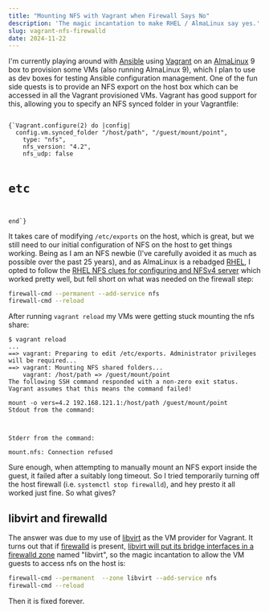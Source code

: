 ```yaml
---
title: "Mounting NFS with Vagrant when Firewall Says No"
description: 'The magic incantation to make RHEL / AlmaLinux say yes.'
slug: vagrant-nfs-firewalld
date: 2024-11-22
---
```


I'm currently playing around with [Ansible](https://www.ansible.com/) using [Vagrant](https://www.vagrantup.com/)
on an [AlmaLinux](https://almalinux.org/) 9 box to provision some VMs (also running AlmaLinux 9), which I plan
to use as dev boxes for testing Ansible configuration management. One of the fun side quests is to provide an NFS
export on the host box which can be accessed in all the Vagrant provisioned VMs. Vagrant has good support for this,
allowing you to specify an NFS synced folder in your Vagrantfile:

<Code lang="ruby" title="Vagrantfile">
{`Vagrant.configure(2) do |config|
  config.vm.synced_folder "/host/path", "/guest/mount/point",
    type: "nfs",
    nfs_version: "4.2",
    nfs_udp: false

  # etc
end`}
</Code>

It takes care of modifying `/etc/exports` on the host, which is great, but we still need to our initial
configuration of NFS on the host to get things working. Being as I am an NFS newbie (I've carefully avoided it
as much as possible over the past 25 years), and as AlmaLinux is a rebadged
[RHEL](https://www.redhat.com/en/technologies/linux-platforms/enterprise-linux), I opted to follow the
[RHEL NFS clues for configuring and NFSv4 server](https://docs.redhat.com/en/documentation/red_hat_enterprise_linux/9/html/configuring_and_using_network_file_services/deploying-an-nfs-server_configuring-and-using-network-file-services#configuring-an-nfsv4-only-server_deploying-an-nfs-server)
which worked pretty well, but fell short on what was needed on the firewall step:

```sh
firewall-cmd --permanent --add-service nfs
firewall-cmd --reload
```

After running `vagrant reload` my VMs were getting stuck mounting the nfs share:

```
$ vagrant reload
...
==> vagrant: Preparing to edit /etc/exports. Administrator privileges will be required...
==> vagrant: Mounting NFS shared folders...
    vagrant: /host/path => /guest/mount/point
The following SSH command responded with a non-zero exit status.
Vagrant assumes that this means the command failed!

mount -o vers=4.2 192.168.121.1:/host/path /guest/mount/point
Stdout from the command:



Stderr from the command:

mount.nfs: Connection refused
```

Sure enough, when attempting to manually mount an NFS export inside the guest, it failed after a suitably long
timeout. So I tried temporarily turning off the host firewall (i.e. `systemctl stop firewalld`), and hey presto
it all worked just fine. So what gives?

## libvirt and firewalld

The answer was due to my use of [libvirt](https://libvirt.org/) as the VM provider for Vagrant. It turns out
that if [firewalld](https://firewalld.org/) is present,
[libvirt will put its bridge interfaces in a firewalld zone](https://libvirt.org/firewall.html#firewalld-and-the-virtual-network-driver)
named "libvirt", so the magic incantation to allow the VM guests to access nfs on the host is:

```sh
firewall-cmd --permanent  --zone libvirt --add-service nfs
firewall-cmd --reload
```

Then it is fixed forever.
